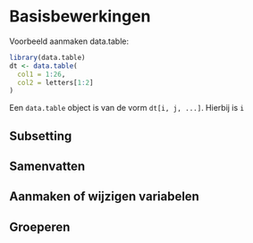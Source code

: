 # Basisbewerkingen

Voorbeeld aanmaken data.table: 
```r
library(data.table)
dt <- data.table(
  col1 = 1:26, 
  col2 = letters[1:2]
)
```

Een `data.table` object is van de vorm `dt[i, j, ...]`. Hierbij is `i`

## Subsetting


## Samenvatten


## Aanmaken of wijzigen variabelen


## Groeperen